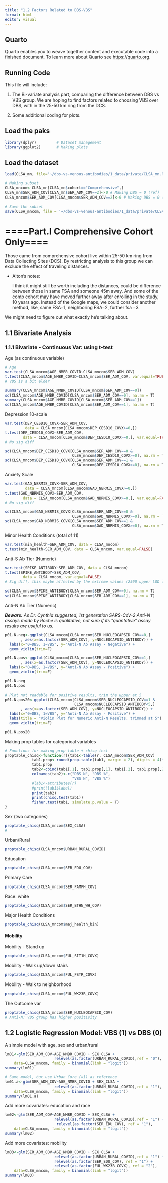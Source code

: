 ```yaml
---
title: "1.2 Factors Related to DBS-VBS"
format: html
editor: visual
---
```


## Quarto

Quarto enables you to weave together content and executable code into a finished document. To learn more about Quarto see <https://quarto.org>.

## Running Code

This file will include:

1.  The Bi-variate analysis part, comparing the difference between DBS vs VBS group. We are hoping to find factors related to choosing VBS over DBS, with in the 25-50 km ring from the DCS.

2.  Some additional coding for plots.

## Load the paks

```r
library(dplyr)         # Dataset management
library(ggplot2)       # Making plots
```

## Load the dataset

```r
load(CLSA_mn, file='~/dbs-vs-venous-antibodies/1_data/private/CLSA_mn.RData')

# Making subset
CLSA_mncom<-CLSA_mn[CLSA_mn$cohort=="Comprehensive",]
CLSA_mn$SER_ADM_COV[CLSA_mn$SER_ADM_COV==2]<-0 # Making DBS = 0 (ref)
CLSA_mncom$SER_ADM_COV[CLSA_mncom$SER_ADM_COV==2]<-0 # Making DBS = 0 (ref)

# Save the subset
save(CLSA_mncom, file = '~/dbs-vs-venous-antibodies/1_data/private/CLSA_mncom.RData')
```

# ====Part.I Comprehensive Cohort Only==== 

Those came from comprehensive cohort live within 25-50 km ring from Data Collecting Sites (DCS). By restricting analysis to this group we can exclude the effect of traveling distances.

-   Alton's notes:

    I think it might still be worth including the distances, could be difference between those in same FSA and someone 45m away. And some of the comp cohort may have moved farther away after enrolling in the study, 10 years ago. Instead of the Google maps, we could consider another method, like, same FSA=1, neighboring FSA=2, further fsa =3

We might need to figure out what exactly he's talking about.

## 1.1 Bivariate Analysis

### 1.1.1 Bivariate - Continuous Var: using t-test

Age (as continuous variable)

```r
# Age
var.test(CLSA_mncom$AGE_NMBR_COVID~CLSA_mncom$SER_ADM_COV)
t.test(CLSA_mncom$AGE_NMBR_COVID~CLSA_mncom$SER_ADM_COV, var.equal=TRUE)
# VBS is a bit elder 

summary(CLSA_mncom$AGE_NMBR_COVID[CLSA_mncom$SER_ADM_COV==0])
sd(CLSA_mncom$AGE_NMBR_COVID[CLSA_mncom$SER_ADM_COV==0], na.rm = T)
summary(CLSA_mncom$AGE_NMBR_COVID[CLSA_mncom$SER_ADM_COV==1])
sd(CLSA_mncom$AGE_NMBR_COVID[CLSA_mncom$SER_ADM_COV==1], na.rm = T)
```

Depression 10-scale

```r
var.test(DEP_CESD10_COVX~SER_ADM_COV, 
         data = CLSA_mncom[CLSA_mncom$DEP_CESD10_COVX>=0,])
t.test(DEP_CESD10_COVX~SER_ADM_COV, 
        data = CLSA_mncom[CLSA_mncom$DEP_CESD10_COVX>=0,], var.equal=TRUE)
# No sig diff

sd(CLSA_mncom$DEP_CESD10_COVX[CLSA_mncom$SER_ADM_COV==0 &
                              CLSA_mncom$DEP_CESD10_COVX>=0], na.rm = T)
sd(CLSA_mncom$DEP_CESD10_COVX[CLSA_mncom$SER_ADM_COV==1 &
                              CLSA_mncom$DEP_CESD10_COVX>=0], na.rm = T)
```

Anxiety Scale

```r
var.test(GAD_NBRMIS_COVX~SER_ADM_COV, 
         data = CLSA_mncom[CLSA_mncom$GAD_NBRMIS_COVX>=0,])
t.test(GAD_NBRMIS_COVX~SER_ADM_COV, 
        data = CLSA_mncom[CLSA_mncom$GAD_NBRMIS_COVX>=0,], var.equal=FALSE)
# No sig diff

sd(CLSA_mncom$GAD_NBRMIS_COVX[CLSA_mncom$SER_ADM_COV==0 &
                              CLSA_mncom$GAD_NBRMIS_COVX>=0], na.rm = T)
sd(CLSA_mncom$GAD_NBRMIS_COVX[CLSA_mncom$SER_ADM_COV==1 &
                              CLSA_mncom$GAD_NBRMIS_COVX>=0], na.rm = T)
```
Minor Health Conditions (total of 11)
```r
var.test(min_health~SER_ADM_COV, data = CLSA_mncom)
t.test(min_health~SER_ADM_COV, data = CLSA_mncom, var.equal=FALSE)
```

Anti-S Ab Tier (Numeric)

```r
var.test(SPIKE_ANTIBODY~SER_ADM_COV, data = CLSA_mncom)
t.test(SPIKE_ANTIBODY~SER_ADM_COV, 
        data = CLSA_mncom, var.equal=FALSE)
# Sig diff, this maybe affected by the extreme values (2500 upper LOD limit)

sd(CLSA_mncom$SPIKE_ANTIBODY[CLSA_mncom$SER_ADM_COV==0], na.rm = T)
sd(CLSA_mncom$SPIKE_ANTIBODY[CLSA_mncom$SER_ADM_COV==1], na.rm = T)
```

Anti-N Ab Tier (Numeric)

***Beware:*** *As Dr. Cynthia suggested, 1st generation SARS-CoV-2 Anti-N assays made by Roche is qualitative, not sure if its "quantative" assay results are useful to us.*

```r
p01.N.neg<-ggplot(CLSA_mncom[CLSA_mncom$SER_NUCLEOCAPSID_COV==0,]
       , aes(x=as.factor(SER_ADM_COV), y=NUCLEOCAPSID_ANTIBODY)) + 
  labs(x="0=DBS, 1=VBS", y="Anti-N Ab Assay - Negative") +
  geom_violin(trim=F)

p01.N.pos<-ggplot(CLSA_mncom[CLSA_mncom$SER_NUCLEOCAPSID_COV==1,]
       , aes(x=as.factor(SER_ADM_COV), y=NUCLEOCAPSID_ANTIBODY)) + 
  labs(x="0=DBS, 1=VBS", y="Anti-N Ab Assay - Positive") +
  geom_violin(trim=F)

p01.N.neg
p01.N.pos

# Plot not readable for positive results, trim the upper at 5
p01.N.pos20<-ggplot(CLSA_mncom[CLSA_mncom$SER_NUCLEOCAPSID_COV==1 &
                               CLSA_mncom$NUCLEOCAPSID_ANTIBODY<5,]
       , aes(x=as.factor(SER_ADM_COV), y=NUCLEOCAPSID_ANTIBODY)) + 
  labs(x="0=DBS, 1=VBS", y="Anti-N Ab Assay - Positive") +
  labs(title = "Violin Plot for Numeric Anti-N Results, trimmed at 5") +
  geom_violin(trim=F)

p01.N.pos20
```


Making prop tables for categorical variables

```r
# Functions for making prop table + chisq test
proptable_chisq<-function(r){tab1<-table(r, CLSA_mncom$SER_ADM_COV)
            tab1.prop<-round(prop.table(tab1, margin = 2), digits = 4)*100
            tab1.prop
            tab2<-cbind(tab1[,1], tab1.prop[,1], tab1[,2], tab1.prop[,2])
            colnames(tab2)<-c("DBS N", "DBS %",
                              "VBS N", "VBS %")
            #lab1<-attributes(r)
            #print(lab1$label)
            print(tab2)
            print(chisq.test(tab1))
            fisher.test(tab1, simulate.p.value = T)
}
```

Sex (two categories)

```r
proptable_chisq(CLSA_mncom$SEX_CLSA) 
#  
```

Urban/Rural

```r
proptable_chisq(CLSA_mncom$URBAN_RURAL_COVID)
```

Education

```r
proptable_chisq(CLSA_mncom$SER_EDU_COV)
```
Primary Care
```r
proptable_chisq(CLSA_mncom$SER_FAMPH_COV)
```

Race: white
```r
proptable_chisq(CLSA_mncom$SER_ETHN_WH_COV)
```

Major Health Conditions
```r
proptable_chisq(CLSA_mncom$maj_health_bin)
```

#### Mobility

Mobility - Stand up

```r
proptable_chisq(CLSA_mncom$FUL_SIT1H_COVX)
```

Mobility - Walk up/down stairs

```r
proptable_chisq(CLSA_mncom$FUL_FSTR_COVX)
```

Mobility - Walk to neighborhood

```r
proptable_chisq(CLSA_mncom$FUL_WK23B_COVX)
```

The Outcome var

```r
proptable_chisq(CLSA_mncom$SER_NUCLEOCAPSID_COV)
# Anti-N: VBS group has higher positivity
```

## 1.2 Logistic Regression Model: VBS (1) vs DBS (0)

A simple model with age, sex and urban/rural

```r
lm01<-glm(SER_ADM_COV~AGE_NMBR_COVID + SEX_CLSA +
                      relevel(as.factor(URBAN_RURAL_COVID),ref = "0"),
    data=CLSA_mncom, family = binomial(link = "logit"))
summary(lm01)

# Same model, but use Urban Core (=1) as reference
lm01.a<-glm(SER_ADM_COV~AGE_NMBR_COVID + SEX_CLSA +
                      relevel(as.factor(URBAN_RURAL_COVID),ref = "1"),
    data=CLSA_mncom, family = binomial(link = "logit"))
summary(lm01.a)
```

Add more covariates: education and race

```r
lm02<-glm(SER_ADM_COV~AGE_NMBR_COVID + SEX_CLSA +
                      relevel(as.factor(URBAN_RURAL_COVID),ref = "1") +
                       relevel(as.factor(SER_EDU_COV), ref = "1"),
    data=CLSA_mncom, family = binomial(link = "logit"))
summary(lm02)
```

Add more covariates: mobility

```r
lm03<-glm(SER_ADM_COV~AGE_NMBR_COVID + SEX_CLSA +
                      relevel(as.factor(URBAN_RURAL_COVID),ref = "1") +
                      relevel(as.factor(SER_EDU_COV), ref = "1") + 
                      relevel(as.factor(FUL_WK23B_COVX), ref = "2"),
    data=CLSA_mncom, family = binomial(link = "logit"))
summary(lm03)
```
